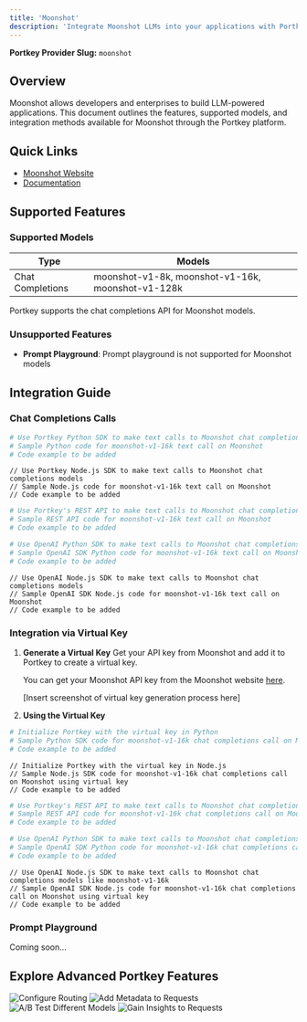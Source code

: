 ```yaml
---
title: 'Moonshot'
description: 'Integrate Moonshot LLMs into your applications with Portkey'
---
```


**Portkey Provider Slug:** `moonshot`

## Overview

Moonshot allows developers and enterprises to build LLM-powered applications. This document outlines the features, supported models, and integration methods available for Moonshot through the Portkey platform.

## Quick Links

- [Moonshot Website](https://www.moonshot.cn/)
- [Documentation](https://platform.moonshot.cn/docs/intro#%E6%96%87%E6%9C%AC%E7%94%9F%E6%88%90%E6%A8%A1%E5%9E%8B)

## Supported Features

### Supported Models

| Type | Models |
|------|--------|
| Chat Completions | moonshot-v1-8k, moonshot-v1-16k, moonshot-v1-128k |

Portkey supports the chat completions API for Moonshot models.

### Unsupported Features

- **Prompt Playground**: Prompt playground is not supported for Moonshot models

## Integration Guide

### Chat Completions Calls

<CodeGroup>

```Python python
# Use Portkey Python SDK to make text calls to Moonshot chat completions models
# Sample Python code for moonshot-v1-16k text call on Moonshot
# Code example to be added
```

```Node node
// Use Portkey Node.js SDK to make text calls to Moonshot chat completions models
// Sample Node.js code for moonshot-v1-16k text call on Moonshot
// Code example to be added
```

```bash cURL
# Use Portkey's REST API to make text calls to Moonshot chat completions models
# Sample REST API code for moonshot-v1-16k text call on Moonshot
# Code example to be added
```

```Python OpenAI Python SDK
# Use OpenAI Python SDK to make text calls to Moonshot chat completions models
# Sample OpenAI SDK Python code for moonshot-v1-16k text call on Moonshot
# Code example to be added
```

```Node OpenAI Node SDK
// Use OpenAI Node.js SDK to make text calls to Moonshot chat completions models
// Sample OpenAI SDK Node.js code for moonshot-v1-16k text call on Moonshot
// Code example to be added
```

</CodeGroup>

### Integration via Virtual Key

1. **Generate a Virtual Key**
   Get your API key from Moonshot and add it to Portkey to create a virtual key.

   You can get your Moonshot API key from the Moonshot website [here](https://www.moonshot.cn/).

   [Insert screenshot of virtual key generation process here]

2. **Using the Virtual Key**

<CodeGroup>

```Python python
# Initialize Portkey with the virtual key in Python
# Sample Python SDK code for moonshot-v1-16k chat completions call on Moonshot using virtual key
# Code example to be added
```

```Node node
// Initialize Portkey with the virtual key in Node.js
// Sample Node.js SDK code for moonshot-v1-16k chat completions call on Moonshot using virtual key
// Code example to be added
```

```bash cURL
# Use Portkey's REST API to make text calls to Moonshot chat completions models like moonshot-v1-16k
# Sample REST API code for moonshot-v1-16k chat completions call on Moonshot using virtual key
# Code example to be added
```

```Python OpenAI Python SDK
# Use OpenAI Python SDK to make text calls to Moonshot chat completions models like moonshot-v1-16k
# Sample OpenAI SDK Python code for moonshot-v1-16k chat completions call on Moonshot using virtual key
# Code example to be added
```

```Node OpenAI Node SDK
// Use OpenAI Node.js SDK to make text calls to Moonshot chat completions models like moonshot-v1-16k
// Sample OpenAI SDK Node.js code for moonshot-v1-16k chat completions call on Moonshot using virtual key
// Code example to be added
```

</CodeGroup>

### Prompt Playground

Coming soon...

## Explore Advanced Portkey Features

<CardGroup cols={2}>
  <Card title="Configure Routing" href="/docs/product/ai-gateway/routing">
    <img src="/api/placeholder/400/320" alt="Configure Routing" />
  </Card>
  <Card title="Add Metadata to Requests" href="/docs/product/observability/metadata">
    <img src="/api/placeholder/400/320" alt="Add Metadata to Requests" />
  </Card>
  <Card title="A/B Test Different Models" href="/docs/product/ai-gateway/load-balance">
    <img src="/api/placeholder/400/320" alt="A/B Test Different Models" />
  </Card>
  <Card title="Gain Insights to Requests" href="/docs/product/observability/traces">
    <img src="/api/placeholder/400/320" alt="Gain Insights to Requests" />
  </Card>
</CardGroup>